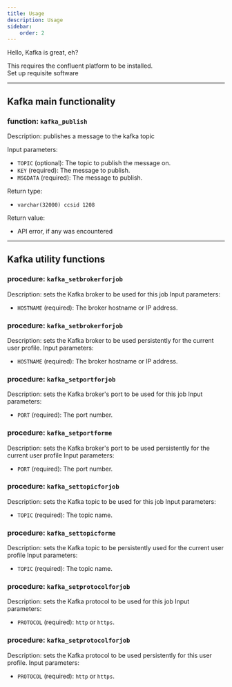 ```yaml
---
title: Usage 
description: Usage
sidebar:
    order: 2
---
```



Hello, Kafka is great, eh?


<Aside type="note">This requires the confluent platform to be installed. <br/>
<LinkButton href="../requisites">Set up requisite software</LinkButton></Aside>

----
## Kafka main functionality
### function: `kafka_publish`

Description: publishes a message to the kafka topic

Input parameters:
- `TOPIC` (optional): The topic to publish the message on.
- `KEY` (required): The message to publish.
- `MSGDATA` (required): The message to publish.

Return type: 
- `varchar(32000) ccsid 1208`

Return value:
- API error, if any was encountered
----
## Kafka utility functions
### procedure: `kafka_setbrokerforjob`
Description: sets the Kafka broker to be used for this job
Input parameters:
- `HOSTNAME` (required): The broker hostname or IP address.
### procedure: `kafka_setbrokerforjob`
Description: sets the Kafka broker to be used persistently for the current user profile.
Input parameters:
- `HOSTNAME` (required): The broker hostname or IP address.
### procedure: `kafka_setportforjob`
Description: sets the Kafka broker's port to be used for this job
Input parameters:
- `PORT` (required): The port number.
### procedure: `kafka_setportforme`
Description: sets the Kafka broker's port to be used persistently for the current user profile
Input parameters:
- `PORT` (required): The port number.
### procedure: `kafka_settopicforjob`
Description: sets the Kafka topic to be used for this job
Input parameters:
- `TOPIC` (required): The topic name.
### procedure: `kafka_settopicforme`
Description: sets the Kafka topic to be persistently used for the current user profile
Input parameters:
- `TOPIC` (required): The topic name.
### procedure: `kafka_setprotocolforjob`
Description: sets the Kafka protocol to be used for this job
Input parameters:
- `PROTOCOL` (required): `http` or `https`.
### procedure: `kafka_setprotocolforjob`
Description: sets the Kafka protocol to be used persistently for this user profile.
Input parameters:
- `PROTOCOL` (required): `http` or `https`.
